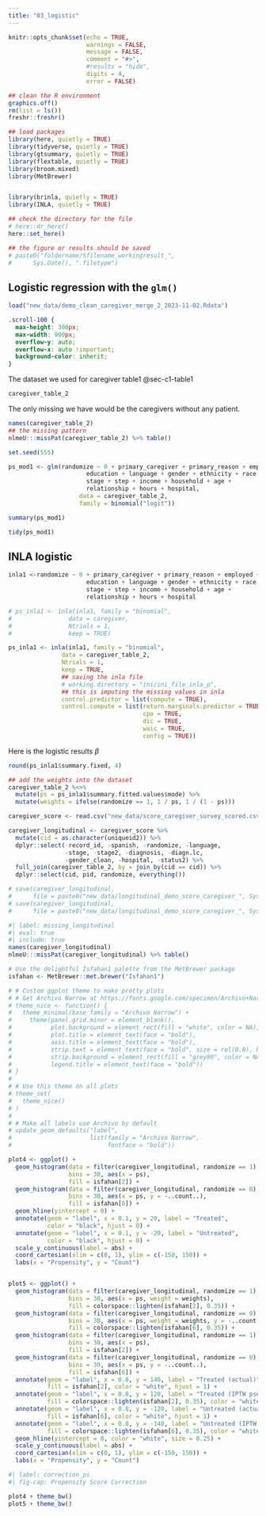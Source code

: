 ```yaml
---
title: "03_logistic"
---
```


```r
knitr::opts_chunk$set(echo = TRUE,
                      warnings = FALSE,
                      message = FALSE,
                      comment = "#>",
                      #results = "hide",
                      digits = 4,
                      error = FALSE)

## clean the R environment
graphics.off()
rm(list = ls())
freshr::freshr()

## load packages
library(here, quietly = TRUE)
library(tidyverse, quietly = TRUE)
library(gtsummary, quietly = TRUE)
library(flextable, quietly = TRUE)
library(broom.mixed)
library(MetBrewer)


library(brinla, quietly = TRUE)
library(INLA, quietly = TRUE)

## check the directory for the file
# here::dr_here()
here::set_here()

## the figure or results should be saved 
# paste0("foldername/Sfilename_workingresult_", 
#      Sys.Date(), ".filetype")

```

## Logistic regression with the `glm()` {#sec-c4-logistic}

```r
load("new_data/demo_clean_caregiver_merge_2_2023-11-02.Rdata") 
```

```css
.scroll-100 {
  max-height: 300px;
  max-width: 900px;
  overflow-y: auto;
  overflow-x: auto !important;
  background-color: inherit;
}
```

The dataset we used for caregiver table1 @sec-c1-table1 

```r
caregiver_table_2
```

The only missing we have would be the caregivers without any patient.

```r
names(caregiver_table_2)
## the missing pattern
nlmeU:::missPat(caregiver_table_2) %>% table()
```

```r
set.seed(555)

ps_mod1 <- glm(randomize ~ 0 + primary_caregiver + primary_reason + employed + 
                      education + language + gender + ethnicity + race + diagnosis +
                      stage + step + income + household + age + 
                      relationship + hours + hospital,
                    data = caregiver_table_2,
                    family = binomial("logit"))
```


```r
summary(ps_mod1)

tidy(ps_mod1)
```

## INLA logistic {#sec-c3-inla-logstic}

```r


inla1 <-randomize ~ 0 + primary_caregiver + primary_reason + employed + 
                      education + language + gender + ethnicity + race + diagnosis +
                      stage + step + income + household + age + 
                      relationship + hours + hospital

# ps_inla1 <- inla(inla1, family = "binomial", 
#                data = caregiver,
#                Ntrials = 1,
#                keep = TRUE)

ps_inla1 <- inla(inla1, family = "binomial", 
               data = caregiver_table_2,
               Ntrials = 1,
               keep = TRUE,
               ## saving the inla file
               # working.directory = "ini/ini_file_inla_p",
               ## this is imputing the missing values in inla
               control.predictor = list(compute = TRUE),
               control.compute = list(return.marginals.predictor = TRUE,
                                      cpo = TRUE,
                                      dic = TRUE,
                                      waic = TRUE,
                                      config = TRUE))
```

Here is the logistic results $\beta$

```r
round(ps_inla1$summary.fixed, 4)
```

```r
## add the weights into the dataset
caregiver_table_2 %<>%
  mutate(ps = ps_inla1$summary.fitted.values$mode) %>%
  mutate(weights = ifelse(randomize == 1, 1 / ps, 1 / (1 - ps)))

caregiver_score <- read.csv("new_data/score_caregiver_survey_scored.csv")

caregiver_longitudinal <- caregiver_score %>%
  mutate(cid = as.character(uniqueid2)) %>%
  dplyr::select(-record_id, -spanish, -randomize, -language,
                -stage, -stage2, -diagnosis, -diagn.lc, 
                -gender_clean, -hospital, -status2) %>%
  full_join(caregiver_table_2, by = join_by(cid == cid)) %>%
  dplyr::select(cid, pid, randomize, everything())

# save(caregiver_longitudinal, 
#      file = paste0("new_data/longitudinal_demo_score_caregiver_", Sys.Date(), ".csv"))
# save(caregiver_longitudinal, 
#      file = paste0("new_data/longitudinal_demo_score_caregiver_", Sys.Date(), ".Rdata"))
```

```r
#| label: missing_longitudinal
#| eval: true
#| include: true
names(caregiver_longitudinal)
nlmeU:::missPat(caregiver_longitudinal) %>% table()
```

```r

# Use the delightful Isfahan1 palette from the MetBrewer package
isfahan <- MetBrewer::met.brewer("Isfahan1")

# # Custom ggplot theme to make pretty plots
# # Get Archivo Narrow at https://fonts.google.com/specimen/Archivo+Narrow
# theme_nice <- function() {
#   theme_minimal(base_family = "Archivo Narrow") +
#     theme(panel.grid.minor = element_blank(),
#           plot.background = element_rect(fill = "white", color = NA),
#           plot.title = element_text(face = "bold"),
#           axis.title = element_text(face = "bold"),
#           strip.text = element_text(face = "bold", size = rel(0.8), hjust = 0),
#           strip.background = element_rect(fill = "grey80", color = NA),
#           legend.title = element_text(face = "bold"))
# }
# 
# # Use this theme on all plots
# theme_set(
#   theme_nice()
# )
# 
# # Make all labels use Archivo by default
# update_geom_defaults("label", 
#                      list(family = "Archivo Narrow",
#                           fontface = "bold"))

plot4 <- ggplot() + 
  geom_histogram(data = filter(caregiver_longitudinal, randomize == 1), 
                 bins = 30, aes(x = ps), 
                 fill = isfahan[2]) + 
  geom_histogram(data = filter(caregiver_longitudinal, randomize == 0), 
                 bins = 30, aes(x = ps, y = -..count..), 
                 fill = isfahan[6]) +
  geom_hline(yintercept = 0) +
  annotate(geom = "label", x = 0.1, y = 20, label = "Treated", 
           color = "black", hjust = 0) +
  annotate(geom = "label", x = 0.1, y = -20, label = "Untreated", 
           color = "black", hjust = 0) +
  scale_y_continuous(label = abs) +
  coord_cartesian(xlim = c(0, 1), ylim = c(-150, 150)) +
  labs(x = "Propensity", y = "Count")


plot5 <- ggplot() + 
  geom_histogram(data = filter(caregiver_longitudinal, randomize == 1), 
                 bins = 30, aes(x = ps, weight = weights), 
                 fill = colorspace::lighten(isfahan[2], 0.35)) + 
  geom_histogram(data = filter(caregiver_longitudinal, randomize == 0), 
                 bins = 30, aes(x = ps, weight = weights, y = -..count..),
                 fill = colorspace::lighten(isfahan[6], 0.35)) +
  geom_histogram(data = filter(caregiver_longitudinal, randomize == 1), 
                 bins = 30, aes(x = ps), 
                 fill = isfahan[2]) + 
  geom_histogram(data = filter(caregiver_longitudinal, randomize == 0), 
                 bins = 30, aes(x = ps, y = -..count..),
                 fill = isfahan[6]) +
  annotate(geom = "label", x = 0.8, y = 140, label = "Treated (actual)", 
           fill = isfahan[2], color = "white", hjust = 1) +
  annotate(geom = "label", x = 0.8, y = 120, label = "Treated (IPTW pseudo-population)", 
           fill = colorspace::lighten(isfahan[2], 0.35), color = "white", hjust = 1) +
  annotate(geom = "label", x = 0.8, y = -120, label = "Untreated (actual)", 
           fill = isfahan[6], color = "white", hjust = 1) +
  annotate(geom = "label", x = 0.8, y = -140, label = "Untreated (IPTW pseudo-population)", 
           fill = colorspace::lighten(isfahan[6], 0.35), color = "white", hjust = 1) +
  geom_hline(yintercept = 0, color = "white", size = 0.25) +
  scale_y_continuous(label = abs) +
  coord_cartesian(xlim = c(0, 1), ylim = c(-150, 150)) +
  labs(x = "Propensity", y = "Count") 
```


```r
#| label: correction_ps
#| fig-cap: Propensity Score Correction

plot4 + theme_bw()
plot5 + theme_bw()
```

